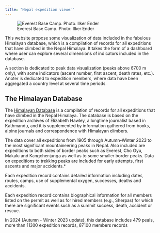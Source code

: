 ```yaml
---
title: "Nepal expedition viewer"
---
```



![Everest Base Camp. Photo: Ilker Ender ](fig/img.jpg)

This website propose some visualization of data included in the fabulous Himalayan database, which is a compilation of records for all expeditions that have climbed in the Nepal Himalaya. It takes the form of a dashboard where user can explore several dimensions of indicators included in the database. 

A section is dedicated to peak data visualization (peaks above 6700 m only), with some indicators (ascent number, first ascent, death rates, etc.). Anoter is dedicated to expedition members, where data have been aggregated a country level at several time periods.


## The Himalayan Database

The [Himalayan Database](http://www.himalayandatabase.com/) is a compilation of records for all expeditions that have climbed in the Nepal Himalaya. The database is based on the expedition archives of Elizabeth Hawley, a longtime journalist based in Kathmandu, and it is supplemented by information gathered from books, alpine journals and correspondence with Himalayan climbers.

The data cover all expeditions from 1905 through Autumn-Winter 2023 to the most significant mountaineering peaks in Nepal. Also included are expeditions to both sides of border peaks such as Everest, Cho Oyu, Makalu and Kangchenjunga as well as to some smaller border peaks. Data on expeditions to trekking peaks are included for early attempts, first ascents and major accidents.*

Each expedition record contains detailed information including dates, routes, camps, use of supplemental oxygen, successes, deaths and accidents.

Each expedition record contains biographical information for all members listed on the permit as well as for hired members (e.g., Sherpas) for which there are significant events such as a summit success, death, accident or rescue.

In 2024 (Autumn - Winter 2023 update), this database includes 479 peals, more than 11300 expedition records, 87100 members records


